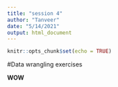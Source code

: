 ```yaml
---
title: "session 4"
author: "Tanveer"
date: "5/14/2021"
output: html_document
---
```


```r
knitr::opts_chunk$set(echo = TRUE)
```

#Data wrangling exercises

**WOW** 